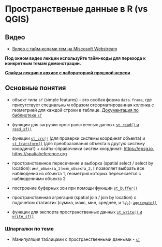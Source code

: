 # Пространственые данные в R (vs QGIS)

## Видео


- [Видео с тайм-кодами тем на Miscosoft Webstream](https://web.microsoftstream.com/video/d6c65607-2d4b-43af-a0f0-0d5ce89f3dc6?channelId=76d212d2-0d47-461a-9295-741f7093f14e){target="_blank"}

**Под окном видео лекции используйте тайм-коды для перехода к конкретным темам демонстрации.**

**[Слайды лекции в архиве с лабораторной прошлой недели](http://127.0.0.1:6243/базовые-типы-данных-и-таблицы.html#лабораторная-01---на-оценку)**


## Основные понятия

- объект типа `sf` (simple features) - это особая форма `data.frame`, где присутствует специальным образом отформатированная колонка с геометрией для каждой строки в таблице. [Документация по библиотеке `sf`](https://r-spatial.github.io/sf/index.html){target="_blank"}

- функции для загрузки пространственных данных [`st_read()` и `read_sf()`](https://r-spatial.github.io/sf/reference/st_read.html){target="_blank"}

- функции [`st_crs()`](https://r-spatial.github.io/sf/reference/st_crs.html){target="_blank"} (для проверки системы координат объекта) и  [`st_transform()`](https://r-spatial.github.io/sf/reference/st_transform.html){target="_blank"} (для преобразования объекта в другую систему координат) + сайты-справочники систем координат: [https://epsg.io](https://epsg.io){target="_blank"}, [https://spatialreference.org](https://spatialreference.org){target="_blank"}

- пространственное пересечение и выборка (spatial select / select by location): `имя_объекта_1[имя_объекта_2,]` позволяет выбрать все наблюдения из объекта 1, геометрия которых пересекается с наблюдениями объекта 2

- построение буферных зон при помощи фукнции [`st_buffer()`](https://r-spatial.github.io/sf/reference/st_buffer.html){target="_blank"}


- пространственная агрегация (spatial join / join by location) с подсчетом статистик (сумма, макс, мин, среднее, и т.д.): [`aggregate()`](https://r-spatial.github.io/sf/reference/aggregate.sf.html){target="_blank"}

- функции для экспорта пространственных данных [`st_write()` и `write_sf()`](https://r-spatial.github.io/sf/reference/st_write.html){target="_blank"}


### Шпаргалки по теме

- Манипуляция таблицами с пространственными данными - [`sf`](https://github.com/rstudio/cheatsheets/blob/master/sf.pdf){target="_blank"}
